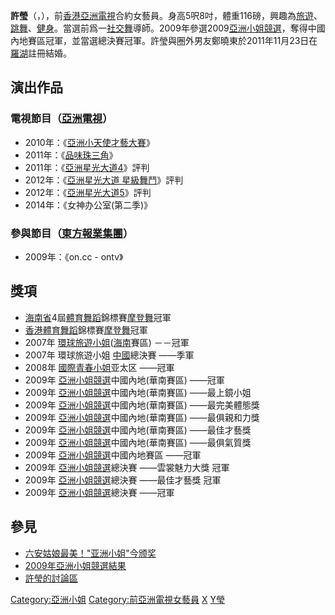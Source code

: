 {{不是|許盈}}
{{藝人
| 类型 = 女演员
| 图片 = 
| 羅馬拼音 = Xu Ying
| 英文名 = Crystal,Xu Ying
| 姓名 = 許瑩
| 暱稱 = 
| 民族 = 中華民族
| 出生日期 = {{Birth date and age|1988|10|5}}
| 出生地點= {{CHN-1949}}[[安徽省|安徽省]]
| 逝世日期 = 
| 逝世地點 = 
| 國籍 = {{PRC}}
| 教育程度 = [[大專|大專]]
| 活躍年代 = 2009年至今 
| 語言 = 國語、粵語、英語
| 官方網站 = 
| 經紀公司 =
| imdb =
}}

'''許瑩'''（{{lang|en|'''Xu Ying, Crystal'''}}，{{bd|1988年|10月5日|catIdx=X許}}），前[[香港|香港]][[亞洲電視|亞洲電視]]合約女藝員。身高5呎8吋，體重116磅，興趣為[[旅遊|旅遊]]、[[跳舞|跳舞]]、[[健身|健身]]。當選前爲一[[社交舞|社交舞]]導師。2009年參選2009[[亞洲小姐競選|亞洲小姐競選]]，奪得中國內地賽區冠軍，並當選總決賽冠軍。許瑩與圈外男友鄭曉東於2011年11月23日在[[羅湖|羅湖]]註冊結婚。

==演出作品==
===電視節目（[[亞洲電視|亞洲電視]]）===
* 2010年：《[[亞洲小天使才藝大賽|亞洲小天使才藝大賽]]》
* 2011年：《[[品味珠三角|品味珠三角]]》
* 2011年：《[[亞洲星光大道4|亞洲星光大道4]]》評判
* 2012年：《[[亞洲星光大道_星級舞鬥|亞洲星光大道 星級舞鬥]]》評判
* 2012年：《[[亞洲星光大道5|亞洲星光大道5]]》評判
* 2014年：《女神办公室(第二季)》

===參與節目（[[東方報業集團|東方報業集團]]）===
* 2009年：《on.cc - ontv》

==獎項==
*[[海南省|海南省]]4屆[[體育舞蹈|體育舞蹈]]錦標賽[[摩登舞|摩登舞]]冠軍
*[[香港|香港]][[體育舞蹈|體育舞蹈]]錦標賽[[摩登舞|摩登舞]]冠軍
*2007年 [[環球旅遊小姐|環球旅遊小姐]]([[海南|海南]]賽區) －－冠軍 
*2007年 環球旅遊小姐 [[中國|中國]]總決賽 ——季軍
*2008年 [[國際青春小姐|國際青春小姐]]亚太区 ——冠軍
*2009年 [[亞洲小姐競選|亞洲小姐競選]]中國內地(華南賽區) ——冠軍
*2009年 [[亞洲小姐競選|亞洲小姐競選]]中國內地(華南賽區) ——最上鏡小姐
*2009年 [[亞洲小姐競選|亞洲小姐競選]]中國內地(華南賽區) ——最完美體態獎
*2009年 [[亞洲小姐競選|亞洲小姐競選]]中國內地(華南賽區) ——最俱親和力獎
*2009年 [[亞洲小姐競選|亞洲小姐競選]]中國內地(華南賽區) ——最佳才藝獎
*2009年 [[亞洲小姐競選|亞洲小姐競選]]中國內地(華南賽區) ——最俱氣質獎
*2009年 [[亞洲小姐競選|亞洲小姐競選]]中國內地賽區 ——冠軍
*2009年 [[亞洲小姐競選|亞洲小姐競選]]總決賽 ——雲裳魅力大獎 冠軍
*2009年 [[亞洲小姐競選|亞洲小姐競選]]總決賽 ——最佳才藝獎 冠軍
*2009年 [[亞洲小姐競選|亞洲小姐競選]]總決賽 ——冠軍

==參見==
*[http://www.huaxia.com/ah-tw/ahyw/2009/11/1625268.html 六安姑娘最美！"亚洲小姐"今颁奖] {{Wayback|url=http://www.huaxia.com/ah-tw/ahyw/2009/11/1625268.html |date=20091109125424 }}
*[https://web.archive.org/web/20100106015345/http://www.missasia.com.hk/default.html 2009年亞洲小姐競選結果]
*[http://www.darling1.com/phpBB3/viewtopic.php?f=45&t=118&p=121#p121 許瑩的討論區]{{Dead link|date=2020年2月 |bot=InternetArchiveBot |fix-attempted=yes }}

{{亞洲小姐|[[姚嘉雯|姚嘉雯]]|冠|2009年|[[王欣|王欣]]}}
{{亞洲小姐競選歷屆三甲得主}}

[[Category:亞洲小姐|Category:亞洲小姐]]
[[Category:前亞洲電視女藝員|Category:前亞洲電視女藝員]]
[[Category:六安人|X]]
[[Category:許姓|Y瑩]]